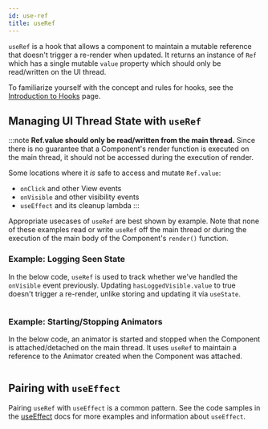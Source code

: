 ```yaml
---
id: use-ref
title: useRef
---
```



`useRef` is a hook that allows a component to maintain a mutable reference that doesn't trigger a re-render when updated. It returns an instance of `Ref` which has a single mutable `value` property which should only be read/written on the UI thread.

To familiarize yourself with the concept and rules for hooks, see the [Introduction to Hooks](hooks-intro.mdx) page.

## Managing UI Thread State with `useRef`

:::note
**Ref.value should only be read/written from the main thread.** Since there is no guarantee that a Component's render function is executed on the main thread, it should not be accessed during the execution of render.

Some locations where it *is* safe to access and mutate `Ref.value`:
- `onClick` and other View events
- `onVisible` and other visibility events
- `useEffect` and its cleanup lambda
:::

Appropriate usecases of `useRef` are best shown by example. Note that none of these examples read or write `useRef` off the main thread or during the execution of the main body of the Component's `render()` function.

### Example: Logging Seen State

In the below code, `useRef` is used to track whether we've handled the `onVisible` event previously. Updating `hasLoggedVisible.value` to true doesn't trigger a re-render, unlike storing and updating it via `useState`.

```kotlin file=sample/src/main/java/com/facebook/samples/litho/kotlin/documentation/LogOnceComponent.kt start=start_useref_example end=end_useref_example
```

### Example: Starting/Stopping Animators

In the below code, an animator is started and stopped when the Component is attached/detached on the main thread. It uses `useRef` to maintain a reference to the Animator created when the Component was attached.

```kotlin file=sample/src/main/java/com/facebook/samples/litho/kotlin/animations/animatedcounter/AnimatedCounter.kt start=start_example end=end_example
```

## Pairing with `useEffect`

Pairing `useRef` with `useEffect` is a common pattern. See the code samples in the [useEffect](/mainconcepts/use-effect.mdx) docs for more examples and information about `useEffect`.
